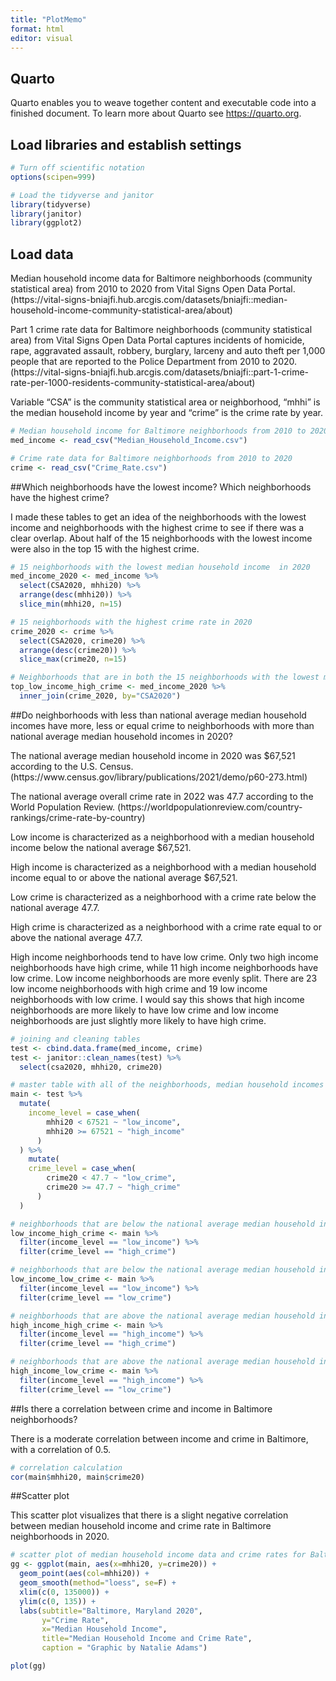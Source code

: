 ```yaml
---
title: "PlotMemo"
format: html
editor: visual
---
```


## Quarto

Quarto enables you to weave together content and executable code into a finished document. To learn more about Quarto see <https://quarto.org>.

## Load libraries and establish settings

```r
# Turn off scientific notation
options(scipen=999)

# Load the tidyverse and janitor
library(tidyverse)
library(janitor)
library(ggplot2)
```

## Load data

Median household income data for Baltimore neighborhoods (community statistical area) from 2010 to 2020 from Vital Signs Open Data Portal. (https://vital-signs-bniajfi.hub.arcgis.com/datasets/bniajfi::median-household-income-community-statistical-area/about)

Part 1 crime rate data for Baltimore neighborhoods (community statistical area) from Vital Signs Open Data Portal captures incidents of homicide, rape, aggravated assault, robbery, burglary, larceny and auto theft per 1,000 people that are reported to the Police Department from 2010 to 2020. (https://vital-signs-bniajfi.hub.arcgis.com/datasets/bniajfi::part-1-crime-rate-per-1000-residents-community-statistical-area/about)

Variable "CSA" is the community statistical area or neighborhood, "mhhi" is the median household income by year and "crime" is the crime rate by year.

```r
# Median household income for Baltimore neighborhoods from 2010 to 2020
med_income <- read_csv("Median_Household_Income.csv")

# Crime rate data for Baltimore neighborhoods from 2010 to 2020
crime <- read_csv("Crime_Rate.csv")

```

##Which neighborhoods have the lowest income? Which neighborhoods have the highest crime?

I made these tables to get an idea of the neighborhoods with the lowest income and neighborhoods with the highest crime to see if there was a clear overlap. About half of the 15 neighborhoods with the lowest income were also in the top 15 with the highest crime.

```r
# 15 neighborhoods with the lowest median household income  in 2020
med_income_2020 <- med_income %>% 
  select(CSA2020, mhhi20) %>% 
  arrange(desc(mhhi20)) %>% 
  slice_min(mhhi20, n=15)

# 15 neighborhoods with the highest crime rate in 2020
crime_2020 <- crime %>% 
  select(CSA2020, crime20) %>% 
  arrange(desc(crime20)) %>% 
  slice_max(crime20, n=15)

# Neighborhoods that are in both the 15 neighborhoods with the lowest median household income and 15 neighborhoods with the highest crime rate in 2020
top_low_income_high_crime <- med_income_2020 %>%
  inner_join(crime_2020, by="CSA2020")
```

##Do neighborhoods with less than national average median household incomes have more, less or equal crime to neighborhoods with more than national average median household incomes in 2020?

The national average median household income in 2020 was $67,521 according to the U.S. Census. (https://www.census.gov/library/publications/2021/demo/p60-273.html)

The national average overall crime rate in 2022 was 47.7 according to the World Population Review. (https://worldpopulationreview.com/country-rankings/crime-rate-by-country)

Low income is characterized as a neighborhood with a median household income below the national average $67,521.

High income is characterized as a neighborhood with a median household income equal to or above the national average $67,521.

Low crime is characterized as a neighborhood with a crime rate below the national average 47.7.

High crime is characterized as a neighborhood with a crime rate equal to or above the national average 47.7.

High income neighborhoods tend to have low crime. Only two high income neighborhoods have high crime, while 11 high income neighborhoods have low crime. Low income neighborhoods are more evenly split. There are 23 low income neighborhoods with high crime and 19 low income neighborhoods with low crime. I would say this shows that high income neighborhoods are more likely to have low crime and low income neighborhoods are just slightly more likely to have high crime.

```r
# joining and cleaning tables
test <- cbind.data.frame(med_income, crime)
test <- janitor::clean_names(test) %>% 
  select(csa2020, mhhi20, crime20)

# master table with all of the neighborhoods, median household incomes and crime rates for 2020 and a label of high or low income and high or low crime for each neighborhood
main <- test %>%
  mutate(
    income_level = case_when(
        mhhi20 < 67521 ~ "low_income",
        mhhi20 >= 67521 ~ "high_income"
      )
  ) %>% 
    mutate(
    crime_level = case_when(
        crime20 < 47.7 ~ "low_crime",
        crime20 >= 47.7 ~ "high_crime"
      )
  ) 

# neighborhoods that are below the national average median household income and above the national average crime rate
low_income_high_crime <- main %>% 
  filter(income_level == "low_income") %>% 
  filter(crime_level == "high_crime")

# neighborhoods that are below the national average median household income and below the national average crime rate
low_income_low_crime <- main %>% 
  filter(income_level == "low_income") %>% 
  filter(crime_level == "low_crime")

# neighborhoods that are above the national average median household income and above the national average crime rate
high_income_high_crime <- main %>% 
  filter(income_level == "high_income") %>% 
  filter(crime_level == "high_crime")

# neighborhoods that are above the national average median household income and below the national average crime rate
high_income_low_crime <- main %>% 
  filter(income_level == "high_income") %>% 
  filter(crime_level == "low_crime")

```

##Is there a correlation between crime and income in Baltimore neighborhoods?

There is a moderate correlation between income and crime in Baltimore, with a correlation of 0.5.

```r
# correlation calculation
cor(main$mhhi20, main$crime20)

```

##Scatter plot

This scatter plot visualizes that there is a slight negative correlation between median household income and crime rate in Baltimore neighborhoods in 2020.

```r
# scatter plot of median household income data and crime rates for Baltimore neighborhoods in 2020
gg <- ggplot(main, aes(x=mhhi20, y=crime20)) + 
  geom_point(aes(col=mhhi20)) + 
  geom_smooth(method="loess", se=F) + 
  xlim(c(0, 135000)) + 
  ylim(c(0, 135)) + 
  labs(subtitle="Baltimore, Maryland 2020", 
       y="Crime Rate", 
       x="Median Household Income", 
       title="Median Household Income and Crime Rate", 
       caption = "Graphic by Natalie Adams")

plot(gg)
```
